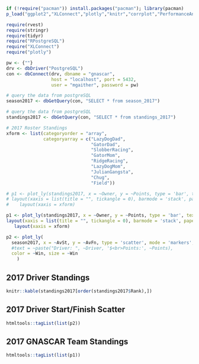 
```r
if (!require("pacman")) install.packages("pacman"); library(pacman)
p_load("ggplot2","XLConnect","plotly","knitr","corrplot","PerformanceAnalytics")

require(rvest)
require(stringr)
require(tidyr)
require("RPostgreSQL")
require("XLConnect")
require("plotly")

pw <- {""}
drv <- dbDriver("PostgreSQL")
con <- dbConnect(drv, dbname = "gnascar",
                 host = "localhost", port = 5432,
                 user = "mgaither", password = pw)

# query the data from postgreSQL 
season2017 <- dbGetQuery(con, "SELECT * from season_2017")

# query the data from postgreSQL 
standings2017 <- dbGetQuery(con, "SELECT * from standings_2017")

# 2017 Roster Standings
xform <- list(categoryorder = "array",
              categoryarray = c("LazyDogDad", 
                                "GatorDad", 
                                "SlobberRacing",
                                "GatorMom",
                                "RidgeRacing",
                                "LazyDogMom",
                                "JulianGangsta",
                                "Chug",
                                "Field"))

# p1 <- plot_ly(standings2017, x = ~Owner, y = ~Points, type = 'bar', text = ~Driver, textposition = 'auto', marker = list(color = 'rgb(158,202,225)',line = list(color = 'rgb(8,48,107)', width = 1.5))) %>%
# layout(xaxis = list(title = "", tickangle = 0), barmode = 'stack', paper_bgcolor = 'rgba(245, 246, 249, 1)', plot_bgcolor = 'rgba(245, 246, 249, 1)', showlegend = FALSE) %>%
#    layout(xaxis = xform)

p1 <- plot_ly(standings2017, x = ~Owner, y = ~Points, type = 'bar', text = ~Driver, textposition = 'auto', marker = list(color = 'rgb(158,202,225)',line = list(color = 'rgb(8,48,107)', width = 1.5))) %>%
layout(xaxis = list(title = "", tickangle = 0), barmode = 'stack', paper_bgcolor = 'rgba(245, 246, 249, 1)', plot_bgcolor = 'rgba(245, 246, 249, 1)', showlegend = FALSE) %>%
   layout(xaxis = xform)

p2 <- plot_ly(
  season2017, x = ~AvSt, y = ~AvFn, type = 'scatter', mode = 'markers', text = ~Driver,
  #text = ~paste("Driver: ", ~Driver, '$<br>Points:', ~Points),
  color = ~Win, size = ~Win
    )

```


## 2017 Driver Standings
```r
knitr::kable(standings2017[order(standings2017$Rank),])
```

## 2017 Driver Start/Finish Scatter
```r
htmltools::tagList(list(p2))
```

## 2017 GNASCAR Team Standings
```r
htmltools::tagList(list(p1))
```



